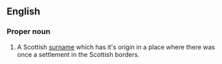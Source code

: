 ==English==

===Proper noun===
{{en-proper noun}}

# A Scottish [[surname]] which has it's origin in a place where there was once a settlement in the Scottish borders.